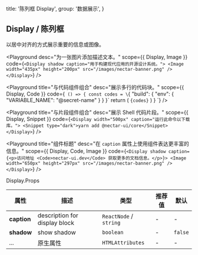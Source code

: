 
  title: '陈列框 Display',
  group: '数据展示',
}

## Display / 陈列框

以居中对齐的方式展示重要的信息或图像。

<Playground
  desc="为一张图片添加描述文本。"
  scope={{ Display, Image }}
  code={`
  <Display shadow caption="用于构建现代应用的开源设计系统。">
    <Image width="435px" height="200px" src="/images/nectar-banner.png" />
  </Display>
`}
/>

<Playground
  title="与代码组件组合"
  desc="展示多行的代码块。"
  scope={{ Display, Code }}
  code={`
() => {
  const codes = \`{
  "build": {
    "env": {
      "VARIABLE_NAME": "@secret-name"
    }
  }
}\`
  return (
    <Display width="500px" caption="为应用程序的构建定义环境变量。">
      <Code block>{codes}</Code>
    </Display>
  )
}
`}
/>

<Playground
  title="与片段组件组合"
  desc="展示 Shell 代码片段。"
  scope={{ Display, Snippet }}
  code={`
<Display width="500px" caption="运行此命令以下载库。">
  <Snippet type="dark">yarn add @nectar-ui/core</Snippet>
</Display>
`}
/>

<Playground
  title="组件标题"
  desc="在 `caption` 属性上使用组件表达更丰富的信息。"
  scope={{ Display, Code, Image }}
  code={`
  <Display shadow caption={<p>访问地址 <Code>nectar-ui.dev</Code> 获取更多的文档信息。</p>}>
    <Image width="650px" height="297px" src="/images/nectar-banner.png" />
  </Display>
`}
/>

<Attributes edit="/pages/zh-cn/components/display.mdx">
<Attributes.Title>Display.Props</Attributes.Title>

| 属性        | 描述                          | 类型                   | 推荐值 | 默认    |
| ----------- | ----------------------------- | ---------------------- | ------ | ------- |
| **caption** | description for display block | `ReactNode` / `string` | -      | -       |
| **shadow**  | show shadow                   | `boolean`              | -      | `false` |
| ...         | 原生属性                      | `HTMLAttributes`       | -      | -       |

</Attributes>


